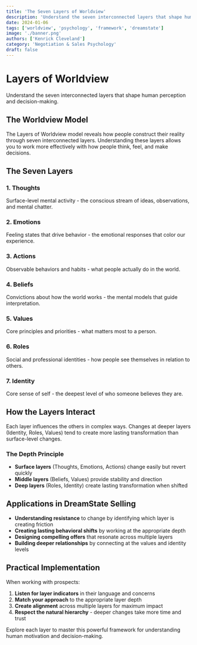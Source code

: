 ```yaml
---
title: 'The Seven Layers of Worldview'
description: 'Understand the seven interconnected layers that shape human perception and decision-making.'
date: 2024-01-06
tags: ['worldview', 'psychology', 'framework', 'dreamstate']
image: './banner.png'
authors: ['Kenrick Cleveland']
category: 'Negotiation & Sales Psychology'
draft: false
---
```


# Layers of Worldview

Understand the seven interconnected layers that shape human perception and decision-making.

## The Worldview Model

The Layers of Worldview model reveals how people construct their reality through seven interconnected layers. Understanding these layers allows you to work more effectively with how people think, feel, and make decisions.

## The Seven Layers

### 1. Thoughts
Surface-level mental activity - the conscious stream of ideas, observations, and mental chatter.

### 2. Emotions  
Feeling states that drive behavior - the emotional responses that color our experience.

### 3. Actions
Observable behaviors and habits - what people actually do in the world.

### 4. Beliefs
Convictions about how the world works - the mental models that guide interpretation.

### 5. Values
Core principles and priorities - what matters most to a person.

### 6. Roles
Social and professional identities - how people see themselves in relation to others.

### 7. Identity
Core sense of self - the deepest level of who someone believes they are.

## How the Layers Interact

Each layer influences the others in complex ways. Changes at deeper layers (Identity, Roles, Values) tend to create more lasting transformation than surface-level changes.

### The Depth Principle
- **Surface layers** (Thoughts, Emotions, Actions) change easily but revert quickly
- **Middle layers** (Beliefs, Values) provide stability and direction
- **Deep layers** (Roles, Identity) create lasting transformation when shifted

## Applications in DreamState Selling

- **Understanding resistance** to change by identifying which layer is creating friction
- **Creating lasting behavioral shifts** by working at the appropriate depth
- **Designing compelling offers** that resonate across multiple layers
- **Building deeper relationships** by connecting at the values and identity levels

## Practical Implementation

When working with prospects:
1. **Listen for layer indicators** in their language and concerns
2. **Match your approach** to the appropriate layer depth
3. **Create alignment** across multiple layers for maximum impact
4. **Respect the natural hierarchy** - deeper changes take more time and trust

Explore each layer to master this powerful framework for understanding human motivation and decision-making.
